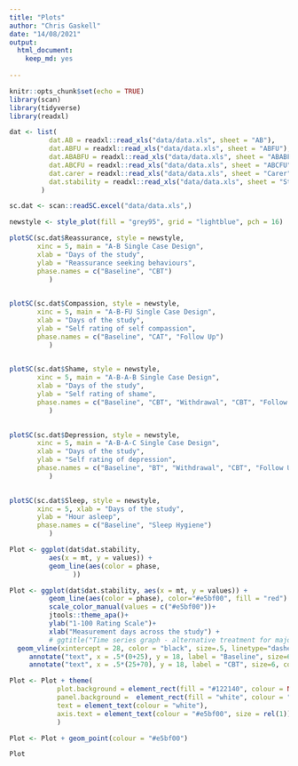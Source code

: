 ```yaml
---
title: "Plots"
author: "Chris Gaskell"
date: "14/08/2021"
output:
  html_document:
    keep_md: yes
  
---
```


```r
knitr::opts_chunk$set(echo = TRUE)
library(scan)
library(tidyverse)
library(readxl)
```


```r

dat <- list(
          dat.AB = readxl::read_xls("data/data.xls", sheet = "AB"),
          dat.ABFU = readxl::read_xls("data/data.xls", sheet = "ABFU"),
          dat.ABABFU = readxl::read_xls("data/data.xls", sheet = "ABABFU"),
          dat.ABCFU = readxl::read_xls("data/data.xls", sheet = "ABCFU"),
          dat.carer = readxl::read_xls("data/data.xls", sheet = "Carer"),
          dat.stability = readxl::read_xls("data/data.xls", sheet = "Stability")
        )

sc.dat <- scan::readSC.excel("data/data.xls",)

```


```r

newstyle <- style_plot(fill = "grey95", grid = "lightblue", pch = 16)

plotSC(sc.dat$Reassurance, style = newstyle,
       xinc = 5, main = "A-B Single Case Design",
       xlab = "Days of the study",
       ylab = "Reassurance seeking behaviours",
       phase.names = c("Baseline", "CBT")
          )
    
```

```r

plotSC(sc.dat$Compassion, style = newstyle,
       xinc = 5, main = "A-B-FU Single Case Design",
       xlab = "Days of the study",
       ylab = "Self rating of self compassion",
       phase.names = c("Baseline", "CAT", "Follow Up")
          )
    
```

```r

plotSC(sc.dat$Shame, style = newstyle,
       xinc = 5, main = "A-B-A-B Single Case Design",
       xlab = "Days of the study",
       ylab = "Self rating of shame",
       phase.names = c("Baseline", "CBT", "Withdrawal", "CBT", "Follow Up")
          )
    
```

```r

plotSC(sc.dat$Depression, style = newstyle,
       xinc = 5, main = "A-B-A-C Single Case Design",
       xlab = "Days of the study",
       ylab = "Self rating of depression",
       phase.names = c("Baseline", "BT", "Withdrawal", "CBT", "Follow Up")
          )
    
```

```r
plotSC(sc.dat$Sleep, style = newstyle,
       xinc = 5, xlab = "Days of the study",
       ylab = "Hour asleep",
       phase.names = c("Baseline", "Sleep Hygiene")
          )
```

```r
Plot <- ggplot(dat$dat.stability,
          aes(x = mt, y = values)) +
          geom_line(aes(color = phase,
                )) 

```

```r
Plot <- ggplot(dat$dat.stability, aes(x = mt, y = values)) +
          geom_line(aes(color = phase), color="#e5bf00", fill = "red") +
          scale_color_manual(values = c("#e5bf00"))+
          jtools::theme_apa()+
          ylab("1-100 Rating Scale")+
          xlab("Measurement days across the study") +
          # ggtitle("Time series graph - alternative treatment for major depression") +
  geom_vline(xintercept = 28, color = "black", size=.5, linetype="dashed")+
     annotate("text", x = .5*(0+25), y = 18, label = "Baseline", size=6, colour = "#122140") +
     annotate("text", x = .5*(25+70), y = 18, label = "CBT", size=6, colour = "#122140")

Plot <- Plot + theme(
            plot.background = element_rect(fill = "#122140", colour = NULL, size = 0),
            panel.background =  element_rect(fill = "white", colour = "white"),
            text = element_text(colour = "white"),
            axis.text = element_text(colour = "#e5bf00", size = rel(1))
            )

Plot <- Plot + geom_point(colour = "#e5bf00")

Plot

```
